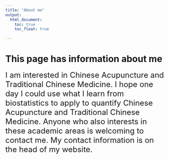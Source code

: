 ```yaml
---
title: "About me"
output: 
  html_document:
    toc: true
    toc_float: true

---
```


# This page has information about me

<font size = "5"> I am interested in Chinese Acupuncture and Traditional Chinese Medicine. 
I hope one day I could use what I learn from biostatistics to apply to quantify Chinese Acupuncture and Traditional Chinese Medicine. Anyone who also interests in these academic areas is welcoming to contact me. My contact information is on the head of my website.</font>
 